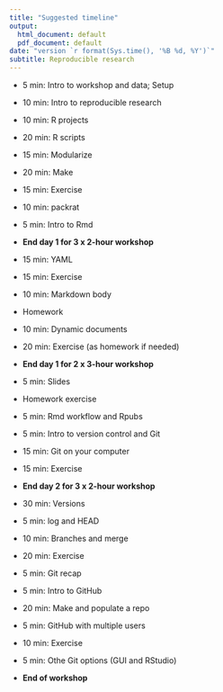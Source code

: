 ```yaml
---
title: "Suggested timeline"
output:
  html_document: default
  pdf_document: default
date: "version `r format(Sys.time(), '%B %d, %Y')`"
subtitle: Reproducible research
---
```


* 5 min: Intro to workshop and data; Setup
* 10 min: Intro to reproducible research
* 10 min: R projects
* 20 min: R scripts

* 15 min: Modularize
* 20 min: Make
* 15 min: Exercise

* 10 min: packrat
* 5 min: Intro to Rmd

* __End day 1 for 3 x 2-hour workshop__

* 15 min: YAML
* 15 min: Exercise
* 10 min: Markdown body
* Homework

* 10 min: Dynamic documents
* 20 min: Exercise (as homework if needed)

* __End day 1 for 2 x 3-hour workshop__

* 5 min: Slides 
* Homework exercise
* 5 min: Rmd workflow and Rpubs

* 5 min: Intro to version control and Git
* 15 min: Git on your computer
* 15 min: Exercise

* __End day 2 for 3 x 2-hour workshop__

* 30 min: Versions
* 5 min: log and HEAD
* 10 min: Branches and merge
* 20 min: Exercise

* 5 min: Git recap

* 5  min: Intro to GitHub
* 20 min: Make and populate a repo
* 5 min: GitHub with multiple users
* 10 min: Exercise

* 5 min: Othe Git options (GUI and RStudio)

* __End of workshop__